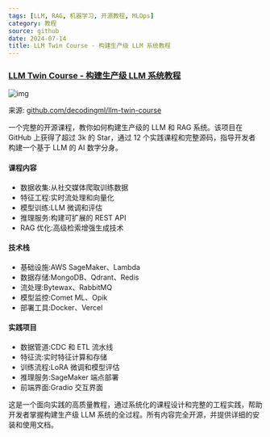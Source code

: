 ```yaml
---
tags: [LLM, RAG, 机器学习, 开源教程, MLOps]
category: 教程
source: github
date: 2024-07-14
title: LLM Twin Course - 构建生产级 LLM 系统教程
---
```


### [LLM Twin Course - 构建生产级 LLM 系统教程](https://github.com/decodingml/llm-twin-course)

![img](https://img.mengpeng.tech/i/2024/12/08/6755540289d39.webp)

来源: [github.com/decodingml/llm-twin-course](https://github.com/decodingml/llm-twin-course)

一个完整的开源课程，教你如何构建生产级的 LLM 和 RAG 系统。该项目在 GitHub 上获得了超过 3k 的 Star，通过 12 个实践课程和完整源码，指导开发者构建一个基于 LLM 的 AI 数字分身。

#### 课程内容
- 数据收集:从社交媒体爬取训练数据
- 特征工程:实时流处理和向量化
- 模型训练:LLM 微调和评估
- 推理服务:构建可扩展的 REST API
- RAG 优化:高级检索增强生成技术

#### 技术栈
- 基础设施:AWS SageMaker、Lambda
- 数据存储:MongoDB、Qdrant、Redis
- 流处理:Bytewax、RabbitMQ
- 模型监控:Comet ML、Opik
- 部署工具:Docker、Vercel

#### 实践项目
- 数据管道:CDC 和 ETL 流水线
- 特征流:实时特征计算和存储
- 训练流程:LoRA 微调和模型评估
- 推理服务:SageMaker 端点部署
- 前端界面:Gradio 交互界面

这是一个面向实践的高质量教程，通过系统化的课程设计和完整的工程实践，帮助开发者掌握构建生产级 LLM 系统的全过程。所有内容完全开源，并提供详细的安装和使用文档。 